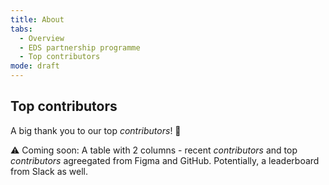 ```yaml
---
title: About
tabs: 
  - Overview
  - EDS partnership programme
  - Top contributors
mode: draft
---
```



## Top contributors

A big thank you to our top *contributors*! :tada:

:warning: Coming soon: A table with 2 columns - recent _contributors_ and top _contributors_ agreegated from Figma and GitHub. Potentially, a leaderboard from Slack as well. 
